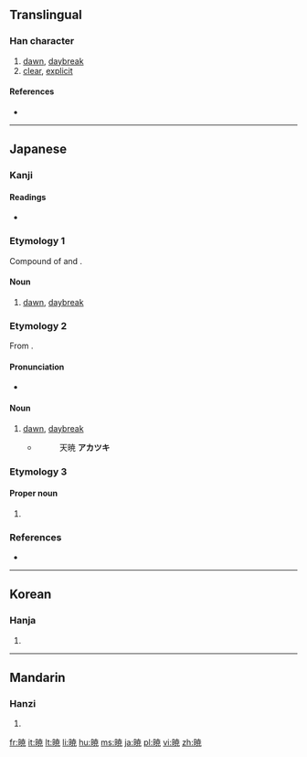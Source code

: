{{also|曉}}
==Translingual==

===Han character===
{{Han char|rn=72|rad=日|as=08|sn=12|four=|canj=日十廿山 (AJTU)}}

# [[dawn]], [[daybreak]]
# [[clear]], [[explicit]]

====References====
* {{Han ref|kx=0497.311|dkj=14031|hdz=21516.011|uh=6681|ud=26241}}

----

==Japanese==

===Kanji===
{{ja-kanji|grade=c|rs=日08}}

====Readings====
* {{ja-readings|on=[[ぎょう]] (gyō), [[きょう]] (kyō)|kun=[[あかつき]] (akatsuki), [[さとる]] (satoru)}}

===Etymology 1===

Compound of {{term|明|aka|bright}} and {{term|時|toki|time}}.

====Noun====
{{ja-noun|k|hira=あかとき|rom=akatoki}}

# [[dawn]], [[daybreak]]

===Etymology 2===

From {{term|暁|akatoki}}.

====Pronunciation====
* {{ja-pron|あかつき|dev=3|acc=0}}

====Noun====
{{ja-noun|あかつき}}

# [[dawn]], [[daybreak]]
#* {{RQ:Konkōmyō Saishōōkyō Ongi|8 (back)}}
#*: 天暁 '''アカツキ'''

===Etymology 3===

====Proper noun====
{{ja-pos|proper|さとる}}

# {{given name|male|lang=ja|sort=さとる}}

===References===
* {{R:Konkōmyō Saishōōkyō Ongi}}

----

==Korean==

===Hanja===
{{ko-hanja|hangeul=효|eumhun=|rv=hyo|mr=hyo|y=hyo}}

# {{defn|lang=ko|sort=日08}}

----

==Mandarin==

===Hanzi===
{{cmn-hanzi|pin=[[gěng]] ([[geng3]]), [[gèng]] ([[geng4]]), [[xiǎo]] ([[xiao3]])|wg=keng<sup>3</sup>, keng<sup>4</sup>, hsiao<sup>3</sup>}}

# {{defn|lang=cmn|sort=日08}}

[[fr:暁]]
[[it:暁]]
[[lt:暁]]
[[li:暁]]
[[hu:暁]]
[[ms:暁]]
[[ja:暁]]
[[pl:暁]]
[[vi:暁]]
[[zh:暁]]